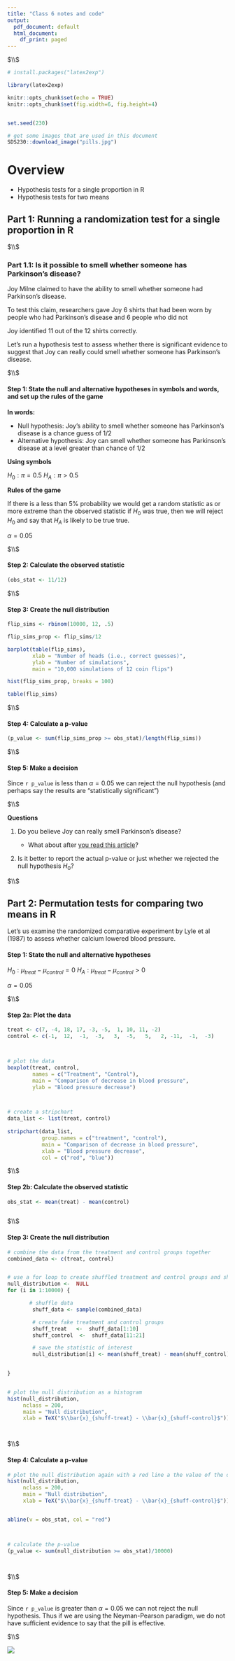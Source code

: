 ```yaml
---
title: "Class 6 notes and code"
output:
  pdf_document: default
  html_document:
    df_print: paged
---
```




$\\$




```r

# install.packages("latex2exp")

library(latex2exp)

knitr::opts_chunk$set(echo = TRUE)
knitr::opts_chunk$set(fig.width=6, fig.height=4) 


set.seed(230)

```


<!--  Please run the code in the R chunk below once. It will install a packages, and and download figures/data we will use.  -->

```r


# get some images that are used in this document
SDS230::download_image("pills.jpg")


```







# Overview

 * Hypothesis tests for a single proportion in R
 * Hypothesis tests for two means




## Part 1: Running a randomization test for a single proportion in R



$\\$





### Part 1.1: Is it possible to smell whether someone has Parkinson's disease? 


Joy Milne claimed to have the ability to smell whether someone had Parkinson’s disease.

To test this claim, researchers gave Joy 6 shirts that had been worn by people who had Parkinson’s disease and 6 people who did not

Joy identified 11 out of the 12 shirts correctly. 

Let's run a hypothesis test to assess whether there is significant evidence to suggest that Joy can really could smell whether someone has Parkinson's disease.




$\\$





#### Step 1: State the null and alternative hypotheses in symbols and words, and set up the rules of the game


**In words:** 

* Null hypothesis: Joy's ability to smell whether someone has Parkinson's disease is a chance guess of 1/2
* Alternative hypothesis: Joy can smell whether someone has Parkinson's disease at a level greater than chance of 1/2



**Using symbols**

$H_0: \pi = 0.5$
$H_A: \pi > 0.5$



**Rules of the game**

If there is a less than 5% probability we would get a random statistic as or more extreme than the observed statistic if $H_0$ was true, then we will reject $H_0$ and say that $H_A$ is likely to be true true. 


$\alpha = 0.05$




$\\$





#### Step 2: Calculate the observed statistic

```r

(obs_stat <- 11/12)

```





$\\$





#### Step 3: Create the null distribution



```r

flip_sims <- rbinom(10000, 12, .5)

flip_sims_prop <- flip_sims/12

barplot(table(flip_sims), 
        xlab = "Number of heads (i.e., correct guesses)", 
        ylab = "Number of simulations",
        main = "10,000 simulations of 12 coin flips")

hist(flip_sims_prop, breaks = 100)

table(flip_sims)


```






$\\$





#### Step 4: Calculate a p-value


```r


(p_value <- sum(flip_sims_prop >= obs_stat)/length(flip_sims))


```






$\\$






#### Step 5: Make a decision

Since `r p_value` is less than $\alpha = 0.05$ we can reject the null hypothesis (and perhaps say the results are "statistically significant")






$\\$






**Questions**

 1. Do you believe Joy can really smell Parkinson's disease? 
 
    - What about after [you read this article](https://wapo.st/2lW9GQL)? 

 2. Is it better to report the actual p-value or just whether we rejected the null hypothesis $H_0$? 
 
 
 
 
 
$\\$
 






## Part 2: Permutation tests for comparing two means in R


Let's us examine the randomized comparative experiment by Lyle et al (1987) to assess whether calcium lowered blood pressure.







#### Step 1: State the null and alternative hypotheses 


$H_0: \mu_{treat} - \mu_{control} = 0$
$H_A: \mu_{treat} - \mu_{control} > 0$


$\alpha = 0.05$




$\\$






#### Step 2a: Plot the data


```r



treat <- c(7, -4, 18, 17, -3, -5,  1, 10, 11, -2)
control <- c(-1,  12,  -1,  -3,   3,  -5,   5,   2, -11,  -1,  -3)



# plot the data
boxplot(treat, control, 
        names = c("Treatment", "Control"),
        main = "Comparison of decrease in blood pressure",
        ylab = "Blood pressure decrease")



# create a stripchart
data_list <- list(treat, control) 
  
stripchart(data_list, 
           group.names = c("treatment", "control"), 
           main = "Comparison of decrease in blood pressure",
           xlab = "Blood pressure decrease", 
           col = c("red", "blue"))


```






$\\$






#### Step 2b: Calculate the observed statistic

```r


obs_stat <- mean(treat) - mean(control)



```


$\\$





#### Step 3: Create the null distribution



```r


# combine the data from the treatment and control groups together
combined_data <- c(treat, control)


# use a for loop to create shuffled treatment and control groups and shuffled statistics 
null_distribution <-  NULL
for (i in 1:10000) {

       # shuffle data
        shuff_data <- sample(combined_data)

        # create fake treatment and control groups
        shuff_treat   <-  shuff_data[1:10]
        shuff_control  <-  shuff_data[11:21]

        # save the statistic of interest
        null_distribution[i] <- mean(shuff_treat) - mean(shuff_control)

        
}


# plot the null distribution as a histogram
hist(null_distribution, 
     nclass = 200,
     main = "Null distribution", 
     xlab = TeX("$\\bar{x}_{shuff-treat} - \\bar{x}_{shuff-control}$"))




```






$\\$







#### Step 4: Calculate a p-value


```r


# plot the null distribution again with a red line a the value of the observed statistic
hist(null_distribution, 
     nclass = 200,
     main = "Null distribution", 
     xlab = TeX("$\\bar{x}_{shuff-treat} - \\bar{x}_{shuff-control}$"))


abline(v = obs_stat, col = "red")



# calculate the p-value
(p_value <- sum(null_distribution >= obs_stat)/10000)




```




$\\$



#### Step 5: Make a decision

Since `r p_value` is greater than $\alpha = 0.05$ we can not reject the null hypothesis. Thus if we are using the Neyman-Pearson paradigm, we do not have sufficient evidence to say that the pill is effective. 



$\\$





![](pills.jpg)









